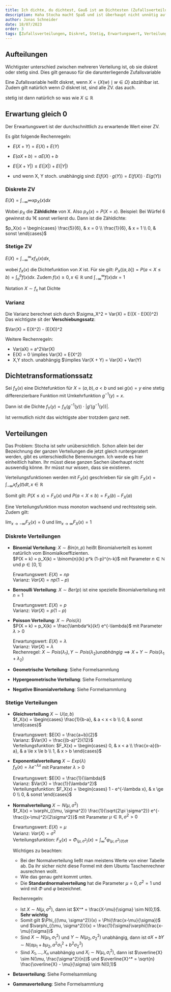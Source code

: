 ```yaml
---
title: Ich dichte, du dichtest, Gauß ist am Dichtesten (Zufallsverteilung/dichten)
description: Haha Stocha macht Spaß und ist überhaupt nicht unnötig aufgeblasen mit x dummen Begriffen haha
author: Jonas Schneider
date: 18/07/2023
order: 3
tags: [Zufallsverteilungen, Diskret, Stetig, Erwartungswert, Verteilungsfunktion, Dichte]
---
```


## Aufteilungen

Wichtigster unterschied zwischen mehreren Verteilung ist, ob sie diskret oder stetig sind. Dies gilt genauso für die darunterliegende Zufallsvariable

Eine Zufallsvariable heißt diskret, wenn $X = \{X(w) \mid w \in \Omega\}$ abzählbar ist. Zudem gilt natürlich wenn $\Omega$ diskret ist, sind alle ZV. das auch.

stetig ist dann natürlich so was wie $X \subseteq \mathbb{R}$ 

## Erwartung gleich 0

Der Erwartungswert ist der durchschnittlich zu erwartende Wert einer ZV.

Es gibt folgende Rechenregeln:

 - $E(X + Y) = E(X) + E(Y)$
 - $E(aX +b) = aE(X) + b$
 - $E(|X+Y|) \le E(|X|) + E(|Y|)$

 - und wenn X, Y stoch. unabhängig sind:
    $E(f(X) \cdot g(Y)) = E(f(X)) \cdot E(g(Y))$

### Diskrete ZV

$E(X) = \int_{-\infty}{\infty} x p_X(x) dx$

Wobei $p_X$ die **Zähldichte** von X. Also $p_X(x) = P(X = x)$. Beispiel:
Bei Würfel 6 gewinnst du 1€ sonst verlierst du.
Dann ist die Zähldichte:

$p_X(x) = \begin{cases} \frac{5}{6}, & x = 0 \\ \frac{1}{6}, & x = 1 \\ 0, & sonst \end{cases}$

### Stetige ZV

$E(X) = \int_{-\infty}^{\infty} xf_X(x)dx$,

wobei $f_X(x)$ die Dichtefunktion von $X$ ist.
Für sie gilt:
$P_X((a,b]) = P(a < X \le b) = \int_a^b f(x)dx$. Zudem $f(x) \ge 0, x \in \mathbb{R}$ und $\int_{-\infty}^{\infty} f(x) dx = 1$

Notation $X \sim f_x$ hat Dichte 


### Varianz
  Die Varianz berechnet sich durch $\sigma_X^2 = Var(X) = E((X - E(X))^2)
  Das wichtigste sit der **Verschiebungssatz**:

  $Var(X) = E(X^2) - (E(X))^2

  Weitere Rechenregeln:

  - Var(aX) = a^2Var(X)
  - E(X) = 0 \implies Var(X) = E(X^2)
  - X,Y stoch. unabhängig $\implies Var(X + Y) = Var(X) + Var(Y)

## Dichtetransformationssatz
Sei $f_X(x)$ eine Dichtefunktion für $X=(a,b), a < b$ und sei $g(x) = y$ eine stetig differenzierbare Funktion mit Umkehrfunktion $g^{-1}(y) = x$.

Dann ist die Dichte $f_Y(y) = f_X(g^{-1}(y)) \cdot |g'(g^{-1}(y))|$.

Ist vermutlich nicht das wichtigste aber trotzdem ganz nett.

## Verteilungen

Das Problem: Stocha ist sehr unübersichtlich. Schon allein bei der Bezeichnung der ganzen Verteilungen die jetzt gleich runtergeratert werden, gibt es unterschiedliche Benennungen. Ich werde es hier einheitlich halten.
Ihr müsst diese ganzen Sachen überhaupt nicht auswendig könne. Ihr müsst nur wissen, dass sie existieren.

Verteilungsfunktionen werden mit $F_X(x)$ geschrieben für sie gilt:
$F_X(x) = \int_{-\infty}{x} f_X(t) dt, x \in \mathbb{R}$

Somit gilt: $P(X \le x) = F_X(x)$ und $P(a < X \le b) = F_X(b) - F_X(a)$

Eine Verteilungsfunktion muss monoton wachsend und rechtssteig sein. Zudem gilt:

$\lim_{x \to -\infty} F_X(x) = 0$ und $\lim_{x \to \infty} F_X(x) = 1$ 

### Diskrete Verteilungen

- **Binomial Verteilung**:
  $X \sim Bin(n,p)$ heißt Binomialverteilt es kommt natürlich vom Binomialkoeffizienten. <br/>
  $P(X = k) = p_X(k) = \binom{n}{k} p^k (1-p)^{n-k}$ mit Parameter $n \in \mathbb{N}$ und $p \in [0,1]$
  
  Erwartungswert: $E(X) = np$ <br/>
  Varianz: $Var(X) = np(1-p)$ <br/>

- **Bernoulli Verteilung**:
  $X \sim Ber(p)$ ist eine spezielle Binomialverteilung mit $n = 1$ <br/>

  Erwartungswert: $E(X) = p$ <br/>
  Varianz: $Var(X) = p(1-p)$ <br/>

- **Poisson Verteilung**:
  $X \sim Pois(\lambda)$ <br/>
  $P(X = k) = p_X(k) = \frac{\lambda^k}{k!} e^{-\lambda}$ mit Parameter $\lambda > 0$ <br/>

  Erwartungswert: $E(X) = \lambda$ <br/>
  Varianz: $Var(X) = \lambda$ <br/>
  Rechenregel: $X \sim Pois(\lambda_1), Y \sim Pois(\lambda_2) unabhängig \implies X + Y \sim Pois(\lambda_1 + \lambda_2)$

- **Geometrische Verteilung**: Siehe Formelsammlung
- **Hypergeometrische Verteilung**: Siehe Formelsammlung
- **Negative Binomialverteilung**: Siehe Formelsammlung


### Stetige Verteilungen
- **Gleichverteilung**
  $X \sim U(a,b)$ <br/>
  $f_X(x) = \begin{cases} \frac{1}{b-a}, & a < x < b \\ 0, & sonst \end{cases}$

  Erwartungswert: $E(X) = \frac{a+b}{2}$ <br/>
  Varianz: $Var(X) = \frac{(b-a)^2}{12}$ <br/>
  Verteilungsfunktion: $F_X(x) = \begin{cases} 0, & x < a \\ \frac{x-a}{b-a}, & a \le x \le b \\ 1, & x > b \end{cases}$

- **Exponentialverteilung**
  $X \sim Exp(\lambda)$ <br/>
  $f_X(x) = \lambda e^{-\lambda x}$ mit Parameter $\lambda > 0$ <br/>

  Erwartungswert: $E(X) = \frac{1}{\lambda}$ <br/>
  Varianz: $Var(X) = \frac{1}{\lambda^2}$ <br/>
  Verteilungsfunktion: $F_X(x) = \begin{cases} 1 - e^{-\lambda x}, & x \ge 0 \\ 0, & sonst \end{cases}$

- **Normalverteilung**
  $X \sim N(\mu, \sigma^2)$ <br/>
  $f_X(x) = \varphi_{(\mu, \sigma^2)} \frac{1}{\sqrt{2\pi \sigma^2}} e^{-\frac{(x-\mu)^2}{2\sigma^2}}$ mit Parameter $\mu \in \mathbb{R}, \sigma^2 > 0$ <br/>

  Erwartungswert: $E(X) = \mu$ <br/>
  Varianz: $Var(X) = \sigma^2$ <br/>
  Verteilungsfunktion: $F_X(x) = \Phi_{(\mu, \sigma^2)}(x) = \int_{\infty}^x \varphi_{(\mu, \sigma^2)(t) dt}$ <br/>

  Wichtiges zu beachten: <br/>
    
    - Bei der Normalverteilung ließt man meistens Werte von einer Tabelle ab. Da ihr sicher nicht diese Formel mit dem Ubuntu Taschenrechner ausrechnen wollt.
    - Wie das genau geht kommt unten. 
    - Die **Standardnormalverteilung** hat die Parameter $\mu = 0, \sigma^2 = 1$ und wird mit $\Phi$ und $\varphi$ bezeichnet.
  
  Rechenregeln: 
  
    - Ist $X \sim N(\mu, \sigma^2)$, dann ist $X^* = \frac{X-\mu}{\sigma} \sim N(0,1)$. **Sehr wichtig**
    - Somit gilt $\Phi_{(\mu, \sigma^2)}(x) = \Phi(\frac{x-\mu}{\sigma})$ und $\varphi_{(\mu, \sigma^2)}(x) = \frac{1}{\sigma}\varphi(\frac{x-\mu}{\sigma})$
    - Sind $X \sim N(\mu_1, \sigma_1^2)$ und $Y \sim N(\mu_2, \sigma_2^2)$ unabhängig, dann ist $aX+bY \sim N(a\mu_1 + b\mu_2, a^2\sigma_1^2 + b^2\sigma_2^2)$
    - Sind $X_1, ..., X_n$ unabhängig und $X_i \sim N(\mu_i, \sigma_i^2)$, dann ist $\overline{X} \sim N(\mu, \frac{\sigma^2}{n})$ und $\overline{X}^* = \sqrt{n} \frac{\overline{X} - \mu}{\sigma} \sim N(0,1)$

- **Betaverteilung**: Siehe Formelsammlung
- **Gammaverteilung**: Siehe Formelsammlung


